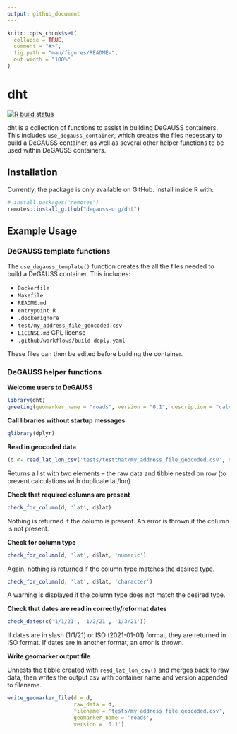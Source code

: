 ```yaml
---
output: github_document
---
```


<!-- README.md is generated from README.Rmd. Please edit that file -->

```r
knitr::opts_chunk$set(
  collapse = TRUE,
  comment = "#>",
  fig.path = "man/figures/README-",
  out.width = "100%"
)
```

# dht

<!-- badges: start -->
[![R build status](https://github.com/degauss-org/dht/workflows/R-CMD-check/badge.svg)](https://github.com/degauss-org/dht/actions)
<!-- badges: end -->

dht is a collection of functions to assist in building DeGAUSS containers. This includes `use_degauss_container`, which creates the files necessary to build a DeGAUSS container, as well as several other helper functions to be used within DeGAUSS containers.

## Installation

Currently, the package is only available on GitHub. Install inside R with:

``` r
# install.packages("remotes")
remotes::install_github("degauss-org/dht")
```

## Example Usage

### DeGAUSS template functions

The `use_degauss_template()` function creates the all the files needed to build a DeGAUSS container.  This includes:

   * `Dockerfile`
   * `Makefile`
   * `README.md`
   * `entrypoint.R`
   * `.dockerignore`
   * `test/my_address_file_geocoded.csv`
   * `LICENSE.md` GPL license
   * `.github/workflows/build-deply.yaml`
   
These files can then be edited before building the container.
   
### DeGAUSS helper functions

**Welcome users to DeGAUSS**

```r
library(dht)
greeting(geomarker_name = "roads", version = "0.1", description = "calculates proximity and length of nearby major roadways")
```

**Call libraries without startup messages**

```r
qlibrary(dplyr)
```


**Read in geocoded data**

```r
(d <- read_lat_lon_csv('tests/testthat/my_address_file_geocoded.csv', sf = T, project_to_crs = 5072))
```

Returns a list with two elements -- the raw data and tibble nested on row (to prevent calculations with duplicate lat/lon)

**Check that required columns are present**

```r
check_for_column(d, 'lat', d$lat)
```

Nothing is returned if the column is present.
An error is thrown if the column is not present.

**Check for column type**

```r
check_for_column(d, 'lat', d$lat, 'numeric')
```

Again, nothing is returned if the column type matches the desired type.

```r
check_for_column(d, 'lat', d$lat, 'character')
```

A warning is displayed if the column type does not match the desired type.

**Check that dates are read in correctly/reformat dates**

```r
check_dates(c('1/1/21', '1/2/21', '1/3/21'))
```

If dates are in slash (1/1/21) or ISO (2021-01-01) format, they are returned in ISO format. 
If dates are in another format, an error is thrown.

**Write geomarker output file**

Unnests the tibble created with `read_lat_lon_csv()` and merges back to raw data, then writes the output csv with container name and version appended to filename.

```r
write_geomarker_file(d = d, 
                     raw_data = d, 
                     filename = 'tests/my_address_file_geocoded.csv', 
                     geomarker_name = 'roads', 
                     version = '0.1')
```


